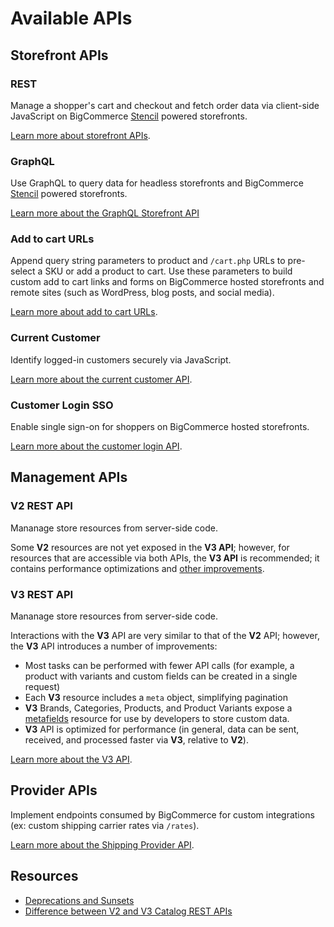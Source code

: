 # Available APIs

## Storefront APIs

### REST

Manage a shopper's cart and checkout and fetch order data via client-side JavaScript on BigCommerce [Stencil](/stencil-docs/getting-started/about-stencil) powered storefronts.

[Learn more about storefront APIs](/api-docs/storefront/overview).

### GraphQL

Use GraphQL to query data for headless storefronts and BigCommerce [Stencil](/stencil-docs/getting-started/about-stencil) powered storefronts.

[Learn more about the GraphQL Storefront API](/api-docs/storefront/graphql/graphql-storefront-api-overview)

### Add to cart URLs

Append query string parameters to product and `/cart.php` URLs to pre-select a SKU or add a product to cart. Use these parameters to build custom add to cart links and forms on BigCommerce hosted storefronts and remote sites (such as WordPress, blog posts, and social media).

[Learn more about add to cart URLs](/api-docs/cart-and-checkout/add-to-cart-url).

### Current Customer

Identify logged-in customers securely via JavaScript.

[Learn more about the current customer API](/api-docs/customers/current-customer-api).

### Customer Login SSO

Enable single sign-on for shoppers on BigCommerce hosted storefronts.

[Learn more about the customer login API](/api-docs/customers/customer-login-api).

## Management APIs

### V2 REST API

Mananage store resources from server-side code.

Some **V2** resources are not yet exposed in the **V3 API**; however, for resources that are accessible via both APIs, the **V3 API** is recommended; it contains performance optimizations and [other improvements](#v3-rest-api).

### V3 REST API

Mananage store resources from server-side code.

Interactions with the **V3** API are very similar to that of the **V2** API; however, the **V3** API introduces a number of improvements:
* Most tasks can be performed with fewer API calls (for example, a product with variants and custom fields can be created in a single request)
* Each **V3** resource includes a `meta` object, simplifying pagination
* **V3** Brands, Categories, Products, and Product Variants expose a [metafields](/docs/rest-catalog/products/metafields#create-a-product-metafield) resource for use by developers to store custom data.
* **V3** API is optimized for performance (in general, data can be sent, received, and processed faster via **V3**, relative to **V2**).

[Learn more about the V3 API](/api-docs/getting-started/about-our-api).

## Provider APIs

Implement endpoints consumed by BigCommerce for custom integrations (ex: custom shipping carrier rates via `/rates`).

[Learn more about the Shipping Provider API](/api-docs/store-management/shipping/shipping-provider-api).

## Resources

- [Deprecations and Sunsets](/api-docs/getting-started/deprecations-and-sunsets)
- [Difference between V2 and V3 Catalog REST APIs](/api-docs/store-management/catalog/v2-vs-v3)
